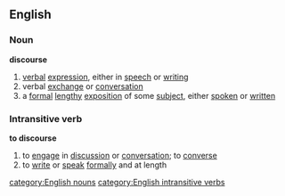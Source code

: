 ==English==
===Noun===
'''discourse'''
# [[verbal]] [[expression]], either in [[speech]] or [[writing]]
# verbal [[exchange]] or [[conversation]]
# a [[formal]] [[lengthy]] [[exposition]] of some [[subject]], either [[spoken]] or [[written]]
===Intransitive verb===
'''to discourse'''
# to [[engage]] in [[discussion]] or [[conversation]]; to [[converse]]
# to [[write]] or [[speak]] [[formally]] and at length
[[category:English nouns]]
[[category:English intransitive verbs]]